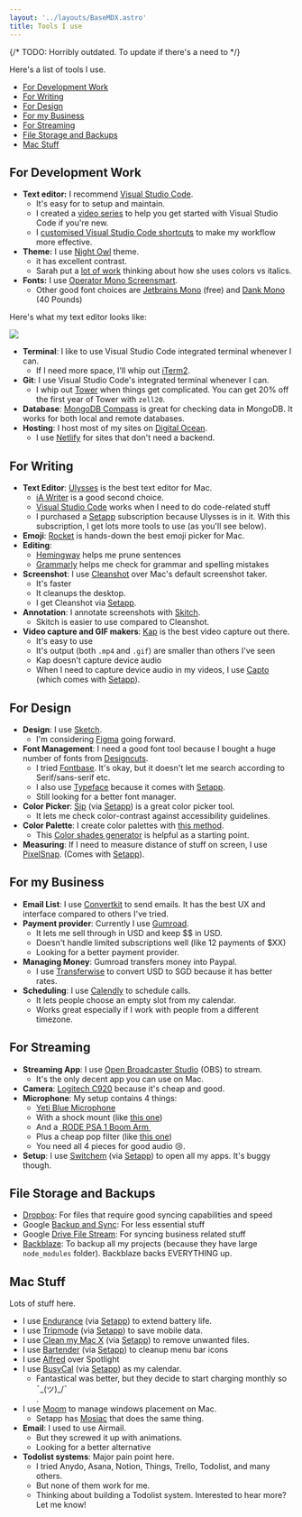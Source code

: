 ```yaml
---
layout: '../layouts/BaseMDX.astro'
title: Tools I use
---
```



{/* TODO: Horribly outdated. To update if there's a need to */}

Here's a list of tools I use.

- [For Development Work](#for-development-work)
- [For Writing](#for-writing)
- [For Design](#for-design)
- [For my Business](#for-my-business)
- [For Streaming](#for-streaming)
- [File Storage and Backups](#file-storage-and-backups)
- [Mac Stuff](#mac-stuff)

## For Development Work

- **Text editor:** I recommend [Visual Studio Code][1].
  - It's easy for to setup and maintain.
  - I created a [video series][2] to help you get started with Visual Studio Code if you're new.
  - I [customised Visual Studio Code shortcuts][3] to make my workflow more effective.
- **Theme:** I use [Night Owl][4] theme.
  - it has excellent contrast.
  - Sarah put a [lot of work][5] thinking about how she uses colors vs italics.
- **Fonts:** I use [Operator Mono Screensmart][6].
  - Other good font choices are [Jetbrains Mono][7] (free) and [Dank Mono][8] (40 Pounds)

Here's what my text editor looks like:

<Image src="/assets/tools/text-editor.png" />

- **Terminal**: I like to use Visual Studio Code integrated terminal whenever I can.
  - If I need more space, I'll whip out [iTerm2][9].
- **Git**: I use Visual Studio Code's integrated terminal whenever I can.
  - I whip out [Tower][10] when things get complicated. You can get 20% off the first year of Tower with `zell20`.
- **Database**: [MongoDB Compass][11] is great for checking data in MongoDB. It works for both local and remote databases.
- **Hosting**: I host most of my sites on [Digital Ocean][12].
  - I use [Netlify][13] for sites that don't need a backend.

## For Writing

- **Text Editor**: [Ulysses][14] is the best text editor for Mac.
  - [iA Writer][15] is a good second choice.
  - [Visual Studio Code][16] works when I need to do code-related stuff
  - I purchased a [Setapp][17] subscription because Ulysses is in it. With this subscription, I get lots more tools to use (as you'll see below).
- **Emoji**: [Rocket][18] is hands-down the best emoji picker for Mac.
- **Editing**:
  - [Hemingway][19] helps me prune sentences
  - [Grammarly][20] helps me check for grammar and spelling mistakes
- **Screenshot**: I use [Cleanshot]() over Mac's default screenshot taker.
  - It's faster
  - It cleanups the desktop.
  - I get Cleanshot via [Setapp][22].
- **Annotation**: I annotate screenshots with [Skitch]().
  - Skitch is easier to use compared to Cleanshot.
- **Video capture and GIF makers**: [Kap]() is the best video capture out there.
  - It's easy to use
  - It's output (both `.mp4` and `.gif`) are smaller than others I've seen
  - Kap doesn't capture device audio
  - When I need to capture device audio in my videos, I use [Capto]() (which comes with [Setapp][26]).

## For Design

- **Design**: I use [Sketch][27].
  - I'm considering [Figma][28] going forward.
- **Font Management**: I need a good font tool because I bought a huge number of fonts from [Designcuts][29].
  - I tried [Fontbase][30]. It's okay, but it doesn't let me search according to Serif/sans-serif etc.
  - I also use [Typeface][31] because it comes with [Setapp][32].
  - Still looking for a better font manager.
- **Color Picker**: [Sip][33] (via [Setapp][34]) is a great color picker tool.
  - It lets me check color-contrast against accessibility guidelines.
- **Color Palette**: I create color palettes with [this method][35].
  - This [Color shades generator][36] is helpful as a starting point.
- **Measuring**: If I need to measure distance of stuff on screen, I use [PixelSnap][37]. (Comes with [Setapp][38]).

## For my Business

- **Email List**: I use [Convertkit][39] to send emails. It has the best UX and interface compared to others I've tried.
- **Payment provider**: Currently I use [Gumroad][40].
  - It lets me sell through in USD and keep $$ in USD.
  - Doesn't handle limited subscriptions well (like 12 payments of $XX)
  - Looking for a better payment provider.
- **Managing Money**: Gumroad transfers money into Paypal.
  - I use [Transferwise][41] to convert USD to SGD because it has better rates.
- **Scheduling**: I use [Calendly][42] to schedule calls.
  - It lets people choose an empty slot from my calendar.
  - Works great especially if I work with people from a different timezone.

## For Streaming

- **Streaming App**: I use [Open Broadcaster Studio]() (OBS) to stream.
  - It's the only decent app you can use on Mac.
- **Camera**: [Logitech C920][44] because it's cheap and good.
- **Microphone**: My setup contains 4 things:
  - [Yeti Blue Microphone][45]
  - With a shock mount (like [this one][46])
  - And a [ RODE PSA 1 Boom Arm ][47]
  - Plus a cheap pop filter (like [this one][48])
  - You need all 4 pieces for good audio 😢.
- **Setup**: I use [Switchem][49] (via [Setapp][50]) to open all my apps. It's buggy though.

## File Storage and Backups

- [Dropbox][51]: For files that require good syncing capabilities and speed
- Google [Backup and Sync][52]: For less essential stuff
- Google [Drive File Stream][53]: For syncing business related stuff
- [Backblaze][54]: To backup all my projects (because they have large `node_modules` folder). Backblaze backs EVERYTHING up.

## Mac Stuff

Lots of stuff here.

- I use [Endurance][55] (via [Setapp][56]) to extend battery life.
- I use [Tripmode][57] (via [Setapp][58]) to save mobile data.
- I use [Clean my Mac X][59] (via [Setapp][60]) to remove unwanted files.
- I use [Bartender][61] (via [Setapp][62]) to cleanup menu bar icons
- I use [Alfred][63] over Spotlight
- I use [BusyCal][64] (via [Setapp][65]) as my calendar.
  - Fantastical was better, but they decide to start charging monthly so <div class="kaomoji">¯\_(ツ)\_/¯</div>.
- I use [Moom][66] to manage windows placement on Mac.
  - Setapp has [Mosiac][67] that does the same thing.
- **Email**: I used to use Airmail.
  - But they screwed it up with animations.
  - Looking for a better alternative
- **Todolist systems**: Major pain point here.
  - I tried Anydo, Asana, Notion, Things, Trello, Todolist, and many others.
  - But none of them work for me.
  - Thinking about building a Todolist system. Interested to hear more? Let me know!

[1]: https://code.visualstudio.com
[2]: https://www.youtube.com/playlist?list=PLht38HefjmzGWN0CUHGqjliTSuhXFTDG5
[3]: /blog/mac-and-windows-vscode-keybindings
[4]: https://marketplace.visualstudio.com/items?itemName=sdras.night-owl
[5]: https://github.com/sdras/night-owl-vscode-theme/issues/202#issuecomment-587393036
[6]: https://www.typography.com/fonts/operator/styles/operatormonoscreensmart
[7]: https://www.jetbrains.com/lp/mono/
[8]: https://dank.sh
[9]: https://iterm2.com
[10]: https://www.git-tower.com
[11]: https://www.mongodb.com/products/compass
[12]: https://m.do.co/c/64daa7a7a455
[13]: https://www.netlify.com
[14]: https://setapp.sjv.io/c/2100771/344477/5114 'Ulysses'
[15]: https://ia.net/writer
[16]: https://code.visualstudio.com
[17]: https://setapp.sjv.io/c/2100771/344537/5114 'Setapp'
[18]: https://matthewpalmer.net/rocket/
[19]: http://www.hemingwayapp.com
[20]: https://www.grammarly.com
[22]: https://setapp.sjv.io/c/2100771/344537/5114 'Setapp'
[26]: https://setapp.sjv.io/c/2100771/344537/5114 'Setapp'
[27]: https://www.sketch.com
[28]: https://www.figma.com
[29]: https://www.designcuts.com/?ref=zellliew
[30]: https://fontba.se
[31]: https://setapp.sjv.io/c/2100771/507348/5114 'Typeface App'
[32]: https://setapp.sjv.io/c/2100771/344537/5114 'Setapp'
[33]: https://setapp.sjv.io/c/2100771/344463/5114 'Sip'
[34]: https://setapp.sjv.io/c/2100771/344537/5114 'Setapp'
[35]: https://refactoringui.com/previews/building-your-color-palette/
[36]: https://superdevresources.com/tools/color-shades#deac38
[37]: https://setapp.sjv.io/c/2100771/689691/5114 'Pixel Snap'
[38]: https://setapp.sjv.io/c/2100771/344537/5114 'Setapp'
[39]: https://convertkit.com?lmref=yfs9CA
[40]: https://gumroad.com
[41]: https://transferwise.com/invite/u/weel16
[42]: https://calendly.com
[44]: https://amzn.to/2TblTzg
[45]: https://amzn.to/2PBeA1K
[46]: https://amzn.to/39g6kvE
[47]: https://amzn.to/38jLF8Z
[48]: https://amzn.to/2wiuFCv
[49]: https://setapp.sjv.io/c/2100771/406331/5114 'Switchem'
[50]: https://setapp.sjv.io/c/2100771/344537/5114 'Setapp'
[51]: https://db.tt/VsPxOidO
[52]: https://www.google.com/drive/download/
[53]: https://www.google.com/drive/download/
[54]: https://secure.backblaze.com/r/00d523
[55]: https://setapp.sjv.io/c/2100771/486898/5114 'Endurance'
[56]: https://setapp.sjv.io/c/2100771/344537/5114 'Setapp'
[57]: https://setapp.sjv.io/c/2100771/383992/5114 'Trip Mode'
[58]: https://setapp.sjv.io/c/2100771/344537/5114 'Setapp'
[59]: https://setapp.sjv.io/c/2100771/344326/5114 'Clean my Mac'
[60]: https://setapp.sjv.io/c/2100771/344537/5114 'Setapp'
[61]: https://setapp.sjv.io/c/2100771/443665/5114 'Bartender'
[62]: https://setapp.sjv.io/c/2100771/344537/5114 'Setapp'
[63]: https://www.alfredapp.com
[64]: https://setapp.sjv.io/c/2100771/471907/5114 'Busycal'
[65]: https://setapp.sjv.io/c/2100771/344537/5114 'Setapp'
[66]: https://manytricks.com/moom/
[67]: https://setapp.sjv.io/c/2100771/354736/5114 'Mosaic'
